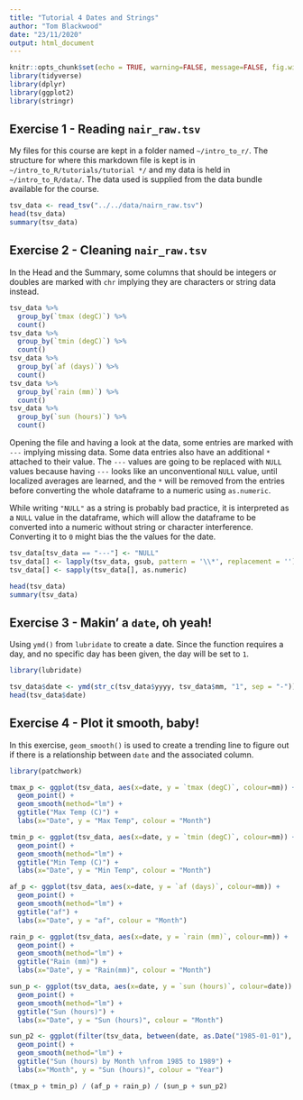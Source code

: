 ```yaml
---
title: "Tutorial 4 Dates and Strings"
author: "Tom Blackwood"
date: "23/11/2020"
output: html_document
---
```

```r
knitr::opts_chunk$set(echo = TRUE, warning=FALSE, message=FALSE, fig.width=10, fig.height=5)
library(tidyverse)
library(dplyr)
library(ggplot2)
library(stringr)
```

## Exercise 1 - Reading `nair_raw.tsv`

My files for this course are kept in a folder named `~/intro_to_r/`. The structure for where this markdown file is kept is in `~/intro_to_R/tutorials/tutorial */` and my data is held in `~/intro_to_R/data/`. The data used is supplied from the data bundle available for the course.

```r
tsv_data <- read_tsv("../../data/nairn_raw.tsv")
head(tsv_data)
summary(tsv_data)

```

## Exercise 2 - Cleaning `nair_raw.tsv`
In the Head and the Summary, some columns that should be integers or doubles are marked with `chr` implying they are characters or string data instead.

```r
tsv_data %>%
  group_by(`tmax (degC)`) %>%
  count()
tsv_data %>%
  group_by(`tmin (degC)`) %>%
  count()
tsv_data %>%
  group_by(`af (days)`) %>%
  count()
tsv_data %>%
  group_by(`rain (mm)`) %>%
  count()
tsv_data %>%
  group_by(`sun (hours)`) %>%
  count()
```
Opening the file and having a look at the data, some entries are marked with `---` implying missing data. Some data entries also have an additional `*` attached to their value. The `---` values are going to be replaced with `NULL` values because having `---` looks like an unconventional `NULL` value, until localized averages are learned, and the `*` will be removed from the entries before converting the whole dataframe to a numeric using `as.numeric`.

While writing `"NULL"` as a string is probably bad practice, it is interpreted as a `NULL` value in the dataframe, which will allow the dataframe to be converted into a numeric without string or character interference. Converting it to `0` might bias the the values for the date.

```r
tsv_data[tsv_data == "---"] <- "NULL"
tsv_data[] <- lapply(tsv_data, gsub, pattern = '\\*', replacement = '')
tsv_data[] <- sapply(tsv_data[], as.numeric)

head(tsv_data)
summary(tsv_data)
```

## Exercise 3 - Makin' a `date`, oh yeah!

Using `ymd()` from `lubridate` to create a date. Since the function requires a day, and no specific day has been given, the day will be set to `1`.   

```r
library(lubridate)

tsv_data$date <- ymd(str_c(tsv_data$yyyy, tsv_data$mm, "1", sep = "-"))
head(tsv_data$date)
```

## Exercise 4 - Plot it smooth, baby!

In this exercise, `geom_smooth()` is used to create a trending line to figure out if there is a relationship between `date` and the associated column.



```r

library(patchwork)

tmax_p <- ggplot(tsv_data, aes(x=date, y = `tmax (degC)`, colour=mm)) +
  geom_point() + 
  geom_smooth(method="lm") + 
  ggtitle("Max Temp (C)") + 
  labs(x="Date", y = "Max Temp", colour = "Month")

tmin_p <- ggplot(tsv_data, aes(x=date, y = `tmin (degC)`, colour=mm)) +
  geom_point() + 
  geom_smooth(method="lm") + 
  ggtitle("Min Temp (C)") + 
  labs(x="Date", y = "Min Temp", colour = "Month")

af_p <- ggplot(tsv_data, aes(x=date, y = `af (days)`, colour=mm)) +
  geom_point() + 
  geom_smooth(method="lm") + 
  ggtitle("af") + 
  labs(x="Date", y = "af", colour = "Month")  

rain_p <- ggplot(tsv_data, aes(x=date, y = `rain (mm)`, colour=mm)) +
  geom_point() + 
  geom_smooth(method="lm") + 
  ggtitle("Rain (mm)") + 
  labs(x="Date", y = "Rain(mm)", colour = "Month")

sun_p <- ggplot(tsv_data, aes(x=date, y = `sun (hours)`, colour=date)) +
  geom_point() + 
  geom_smooth(method="lm") + 
  ggtitle("Sun (hours)") + 
  labs(x="Date", y = "Sun (hours)", colour = "Month")

sun_p2 <- ggplot(filter(tsv_data, between(date, as.Date("1985-01-01"), as.Date("1989-12-31"))), aes(x=date, y = `sun (hours)`, colour=mm)) +
  geom_point() + 
  geom_smooth(method="lm") + 
  ggtitle("Sun (hours) by Month \nfrom 1985 to 1989") + 
  labs(x="Month", y = "Sun (hours)", colour = "Year")

(tmax_p + tmin_p) / (af_p + rain_p) / (sun_p + sun_p2)

```